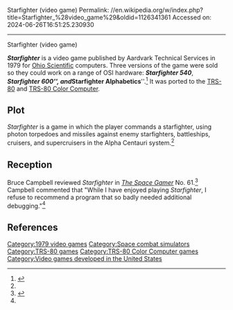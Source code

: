 Starfighter (video game)
Permalink: //en.wikipedia.org/w/index.php?title=Starfighter_%28video_game%29&oldid=1126341361
Accessed on: 2024-06-26T16:51:25.230930



------
Starfighter (video game)
{{about|the 1979 video game|other video games|Starfighter (disambiguation)}}
{{Infobox video game
| title = ''Starfighter''
| image = Starfighter (video game) (Cover).jpg
| caption = 
| developer = 
| publisher = Aardvark
| released = '''1979:''' OSI<br>'''1981:''' TRS-80
| designer = 
| genre = 
| platforms = [[Ohio Scientific]], [[TRS-80]], [[TRS-80 Color Computer]]
}}

'''''Starfighter''''' is a video game published by Aardvark Technical Services in 1979 for [[Ohio Scientific]] computers. Three versions of the game were sold so they could work on a range of OSI hardware: '''''Starfighter 540''''', '''''Starfighter 600''''', and '''''Starfighter Alphabetics'''''.<ref name=cat>{{cite web |title=Aardvark Technical Services Catalog |url=http://vintagecomputer.ca/files/OSI/Aardvark%20Catalog%20Undated.pdf}}</ref> It was ported to the [[TRS-80]] and [[TRS-80 Color Computer]].

==Plot==
''Starfighter'' is a game in which the player commands a starfighter, using photon torpedoes and missiles against enemy starfighters, battleships, cruisers, and supercruisers in the Alpha Centauri system.<ref name="SG"/>

==Reception==
Bruce Campbell reviewed ''Starfighter'' in ''[[The Space Gamer]]'' No. 61.<ref name="SG">{{cite journal|last=Campbell |first=Bruce |date=March 1983 |title=Capsule Reviews|journal=[[The Space Gamer]]|publisher=[[Steve Jackson Games]]|issue=61|pages=41}}</ref> Campbell commented that "While I have enjoyed playing ''Starfighter'', I refuse to recommend a program that so badly needed additional debugging."<ref name="SG"/>

==References==
{{reflist}}

[[Category:1979 video games]]
[[Category:Space combat simulators]]
[[Category:TRS-80 games]]
[[Category:TRS-80 Color Computer games]]
[[Category:Video games developed in the United States]]
